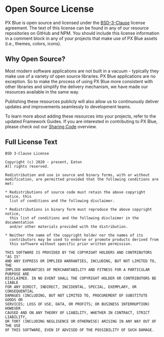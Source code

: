 # Open Source License
PX Blue is open source and licensed under the [BSD-3-Clause](https://github.com/pxblue/themes/blob/master/LICENSE) license agreement. The text of this license can be found in any of our resource repositories on GitHub and NPM. You should include this license information in a comment block in any of your projects that make use of PX Blue assets (i.e., themes, colors, icons).

## Why Open Source?

Most modern software applications are not built in a vacuum - typically they make use of a variety of open source libraries. PX Blue applications are no exception. So to make the process of using PX Blue more consistent with other libraries and simplify the delivery mechanism, we have made our resources available in the same way.

Publishing these resources publicly will also allow us to continuously deliver updates and improvements seamlessly to development teams. 

To learn more about adding these resources into your projects, refer to the updated Framework Guides.
If you are interested in contributing to PX Blue, please check out our [Sharing Code](/community/sharing) overview.


## Full License Text
```
BSD 3-Clause License

Copyright (c) 2020 - present, Eaton
All rights reserved.

Redistribution and use in source and binary forms, with or without
modification, are permitted provided that the following conditions are met:

* Redistributions of source code must retain the above copyright notice, this
  list of conditions and the following disclaimer.

* Redistributions in binary form must reproduce the above copyright notice,
  this list of conditions and the following disclaimer in the documentation
  and/or other materials provided with the distribution.

* Neither the name of the copyright holder nor the names of its
  contributors may be used to endorse or promote products derived from
  this software without specific prior written permission.

THIS SOFTWARE IS PROVIDED BY THE COPYRIGHT HOLDERS AND CONTRIBUTORS "AS IS"
AND ANY EXPRESS OR IMPLIED WARRANTIES, INCLUDING, BUT NOT LIMITED TO, THE
IMPLIED WARRANTIES OF MERCHANTABILITY AND FITNESS FOR A PARTICULAR PURPOSE ARE
DISCLAIMED. IN NO EVENT SHALL THE COPYRIGHT HOLDER OR CONTRIBUTORS BE LIABLE
FOR ANY DIRECT, INDIRECT, INCIDENTAL, SPECIAL, EXEMPLARY, OR CONSEQUENTIAL
DAMAGES (INCLUDING, BUT NOT LIMITED TO, PROCUREMENT OF SUBSTITUTE GOODS OR
SERVICES; LOSS OF USE, DATA, OR PROFITS; OR BUSINESS INTERRUPTION) HOWEVER
CAUSED AND ON ANY THEORY OF LIABILITY, WHETHER IN CONTRACT, STRICT LIABILITY,
OR TORT (INCLUDING NEGLIGENCE OR OTHERWISE) ARISING IN ANY WAY OUT OF THE USE
OF THIS SOFTWARE, EVEN IF ADVISED OF THE POSSIBILITY OF SUCH DAMAGE.
```
